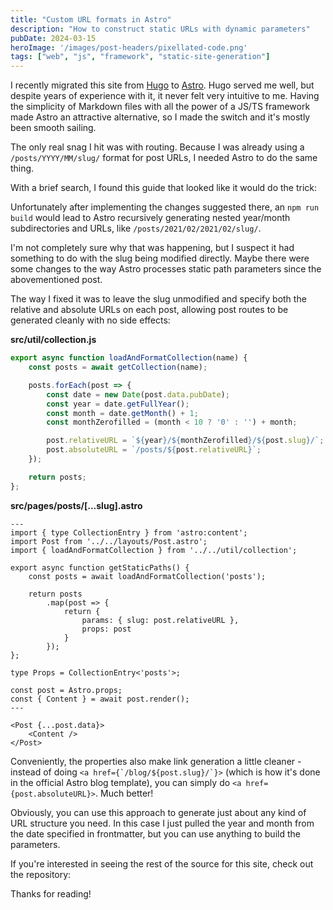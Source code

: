 ```yaml
---
title: "Custom URL formats in Astro"
description: "How to construct static URLs with dynamic parameters"
pubDate: 2024-03-15
heroImage: '/images/post-headers/pixellated-code.png'
tags: ["web", "js", "framework", "static-site-generation"]
---
```


I recently migrated this site from [Hugo](https://gohugo.io/) to [Astro](https://astro.build/). Hugo served me well, but despite years of experience with it, it never felt very intuitive to me. Having the simplicity of Markdown files with all the power of a JS/TS framework made Astro an attractive alternative, so I made the switch and it's mostly been smooth sailing.

The only real snag I hit was with routing. Because I was already using a `/posts/YYYY/MM/slug/` format for post URLs, I needed Astro to do the same thing.

With a brief search, I found this guide that looked like it would do the trick:

<OpenGraphSummary url="https://humanwhocodes.com/blog/2023/03/astro-jekyll-blog-post-url/" />

Unfortunately after implementing the changes suggested there, an `npm run build` would lead to Astro recursively generating nested year/month subdirectories and URLs, like `/posts/2021/02/2021/02/slug/`.

I'm not completely sure why that was happening, but I suspect it had something to do with the slug being modified directly. Maybe there were some changes to the way Astro processes static path parameters since the abovementioned post.

The way I fixed it was to leave the slug unmodified and specify both the relative and absolute URLs on each post, allowing post routes to be generated cleanly with no side effects:

**src/util/collection.js**
```js
export async function loadAndFormatCollection(name) {
    const posts = await getCollection(name);

    posts.forEach(post => {
        const date = new Date(post.data.pubDate);
        const year = date.getFullYear();
        const month = date.getMonth() + 1;
        const monthZerofilled = (month < 10 ? '0' : '') + month;

        post.relativeURL = `${year}/${monthZerofilled}/${post.slug}/`;
        post.absoluteURL = `/posts/${post.relativeURL}`;
    });

    return posts;
};
```

**src/pages/posts/[...slug].astro**
```astro
---
import { type CollectionEntry } from 'astro:content';
import Post from '../../layouts/Post.astro';
import { loadAndFormatCollection } from '../../util/collection';

export async function getStaticPaths() {
    const posts = await loadAndFormatCollection('posts');

    return posts
        .map(post => {
            return {
                params: { slug: post.relativeURL },
                props: post
            }
        });
};

type Props = CollectionEntry<'posts'>;

const post = Astro.props;
const { Content } = await post.render();
---

<Post {...post.data}>
    <Content />
</Post>
```

Conveniently, the properties also make link generation a little cleaner - instead of doing ``<a href={`/blog/${post.slug}/`}>`` (which is how it's done in the official Astro blog template), you can simply do `<a href={post.absoluteURL}>`. Much better!

Obviously, you can use this approach to generate just about any kind of URL structure you need. In this case I just pulled the year and month from the date specified in frontmatter, but you can use anything to build the parameters.

If you're interested in seeing the rest of the source for this site, check out the repository:

<OpenGraphSummary url="https://github.com/Riari/rick.me.uk" />

Thanks for reading!